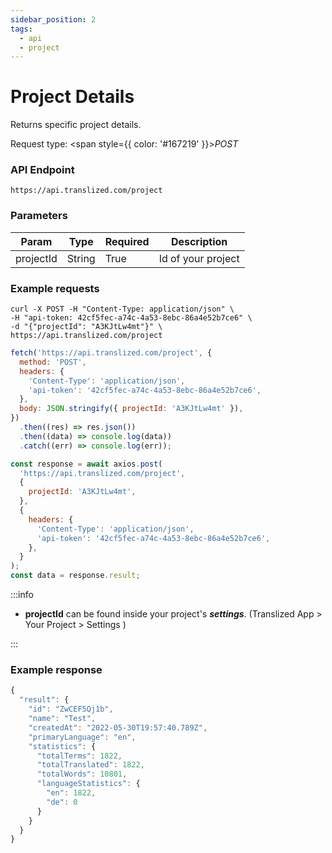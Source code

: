 ```yaml
---
sidebar_position: 2
tags:
  - api
  - project
---
```



# Project Details

Returns specific project details.

Request type: <span style={{ color: '#167219' }}>_POST_</span>

### API Endpoint

```url
https://api.translized.com/project
```

### Parameters

| Param     | Type   | Required | Description        |
| --------- | ------ | -------- | ------------------ |
| projectId | String | True     | Id of your project |

### Example requests

<Tabs className="api-tabs">
<TabItem value="cURL" label="cURL">

```curl
curl -X POST -H "Content-Type: application/json" \
-H "api-token: 42cf5fec-a74c-4a53-8ebc-86a4e52b7ce6" \
-d "{"projectId": "A3KJtLw4mt"}" \
https://api.translized.com/project
```

</TabItem>
<TabItem value="js-fetch" label="Javascript Fetch">

```js
fetch('https://api.translized.com/project', {
  method: 'POST',
  headers: {
    'Content-Type': 'application/json',
    'api-token': '42cf5fec-a74c-4a53-8ebc-86a4e52b7ce6',
  },
  body: JSON.stringify({ projectId: 'A3KJtLw4mt' }),
})
  .then((res) => res.json())
  .then((data) => console.log(data))
  .catch((err) => console.log(err));
```

</TabItem>
<TabItem value="js-axios" label="Javascript Axios">

```js
const response = await axios.post(
  'https://api.translized.com/project',
  {
    projectId: 'A3KJtLw4mt',
  },
  {
    headers: {
      'Content-Type': 'application/json',
      'api-token': '42cf5fec-a74c-4a53-8ebc-86a4e52b7ce6',
    },
  }
);
const data = response.result;
```

</TabItem>
</Tabs>

:::info

- **projectId** can be found inside your project's **_settings_**. (Translized App > Your Project > Settings )

:::

### Example response

```js
{
  "result": {
    "id": "ZwCEF5Qj1b",
    "name": "Test",
    "createdAt": "2022-05-30T19:57:40.789Z",
    "primaryLanguage": "en",
    "statistics": {
      "totalTerms": 1822,
      "totalTranslated": 1822,
      "totalWords": 10801,
      "languageStatistics": {
        "en": 1822,
        "de": 0
      }
    }
  }
}
```
